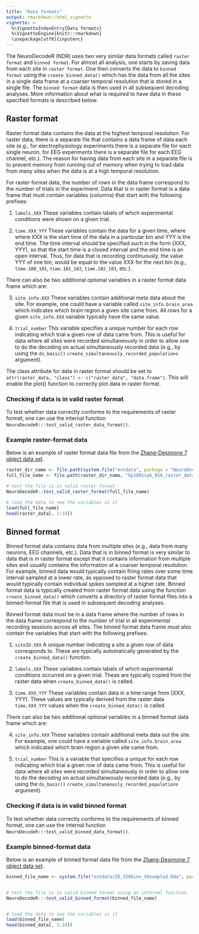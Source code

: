 ```yaml
---
title: "Data formats"
output: rmarkdown::html_vignette
vignette: >
  %\VignetteIndexEntry{Data formats}
  %\VignetteEngine{knitr::rmarkdown}
  \usepackage[utf8]{inputenc}
---
```




The NeuroDecodeR (NDR) uses two very similar data formats called `raster format`
and `binned format`. For almost all analysis, one starts by saving data from
each site in `raster format`. One then converts the data to `binned format`
using the `create_binned_data()` which has the data from all the sites in a
single data frame at a coarser temporal resolution that is stored in a single
file. The `binned format` data is then used in all subsequent decoding analyses.
More information about what is required to have data in these specified formats
is described below.



## Raster format

Raster format data contains the data at the highest temporal resolution. For
raster data, there is a separate file that contains a data frame of data each
site (e.g., for electrophysiology experiments there is a separate file for each
single neuron, for EEG experiments there is a separate file for each EEG
channel, etc.). The reason for having data from each site in a separate file is
to prevent memory from running out of memory when trying to load data from many
sites when the data is at a high temporal resolution.

For raster format data, the number of rows in the data frame correspond to the
number of trials in the experiment. Data that is in raster format is a data
frame that must contain variables (columns) that start with the following
prefixes:

1. `labels.XXX`  These variables contain labels of which experimental conditions
were shown on a given trial.

2. `time.XXX_YYY`  These variables contain the data for a given time, where
where XXX is the start time of the data in a particular bin and YYY is the end
time. The time interval should be specified such in the form [XXX, YYY), so that
the start time is a closed interval and the end time is an open interval. Thus,
for data that is recording continuously, the value YYY of one bin, would be
equal to the value XXX for the next bin (e.g., `time.100_101`, `time.101_102`,
`time.102_103`, etc.).


There can also be two additional optional variables in a raster format data frame which are: 

3. `site_info.XXX` These variables contain additional meta data about the site.
For example, one could have a variable called `site_info.brain_area` which
indicates which brain region a given site came from. All rows for a given
`site_info.XXX` variable typically have the same value.

4. `trial_number` This variable specifies a unique number for each row
indicating which trial a given row of data came from. This is useful for data
where all sites were recorded simultaneously in order to allow one to do the
decoding on actual simultaneously recorded data (e.g., by using the `ds_basic()`
`create_simultaneously_recorded_populations` argument).

The class attribute for data in raster format should be set to
`attr(raster_data, "class") <- c("raster_data", "data.frame")`. This will enable
the plot() function to correctly plot data in raster format.


### Checking if data is in valid raster format

To test whether data correctly conforms to the requirements of raster format,
one can use the internal function `NeuroDecodeR:::test_valid_raster_data_format()`.


### Example raster-format data

Below is an example of raster format data file from the [Zhang-Desimone 7 object
data set](datasets.html).


```r

raster_dir_name <- file.path(system.file("extdata", package = "NeuroDecodeR"), "Zhang_Desimone_7object_raster_data_small_rda")
full_file_name <- file.path(raster_dir_name, "bp1001spk_01A_raster_data.rda")

# test the file is in valid raster format
NeuroDecodeR::test_valid_raster_format(full_file_name)

# load the data to see the variables in it
load(full_file_name)
head(raster_data[, 1:10])

```






## Binned format


Binned format data contains data from multiple sites (e.g., data from many
neurons, EEG channels, etc.). Data that is in binned format is very similar to
data that is in raster format except that it contains information from multiple
sites and usually contains the information at a coarser temporal resolution. For
example, binned data would typically contain firing rates over some time
interval sampled at a lower rate, as opposed to raster format data that would
typically contain individual spikes sampled at a higher rate. Binned format data
is typically created from raster format data using the function
`create_binned_data()` which converts a directory of raster format files into a
binned-format file that is used in subsequent decoding analyses.

Binned format data must be in a data frame where the number of rows in the data
frame correspond to the number of trial in all experimental recording sessions
across all sites.  The binned format data frame must also contain the variables
that start with the following prefixes:

1. `siteID.XXX` A unique number indicating a site a given row of data corresponds to.
These are typically automatically generated by the `create_binned_data()` function.

2. `labels.XXX`  These variables contain labels of which experimental conditions
occurred on a given trial. These are typically copied from the raster data when
`create_binned_data()` is called.

3. `time.XXX_YYY`  These variables contain data in a time range from [XXX, YYY).
These values are typically derived from the raster data `time.XXX_YYY` values when
the `create_binned_data()` is called.


There can also be two additional optional variables in a binned format data frame which are: 

4. `site_info.XXX` These variables contain additional meta data out the site.
For example, one could have a variable called `site_info.brain_area` which
indicated which brain region a given site came from. 

5. `trial_number` This is a variable that specifies a unique for each row
indicating which trial a given row of data came from. This is useful for data
where all sites were recorded simultaneously in order to allow one to do the
decoding on actual simultaneously recorded data (e.g., by using the `ds_basic()`
`create_simultaneously_recorded_populations` argument).


### Checking if data is in valid binned format

To test whether data correctly conforms to the requirements of binned format,
one can use the internal function `NeuroDecodeR:::test_valid_binned_data_format()`.


### Example binned-format data

Below is an example of binned format data file from the [Zhang-Desimone 7 object
data set](datasets.html).


```r

binned_file_name <- system.file("extdata/ZD_150bins_50sampled.Rda", package="NeuroDecodeR")


# test the file is in valid binned format using an internal function
NeuroDecodeR:::test_valid_binned_format(binned_file_name)


# load the data to see the variables in it
load(binned_file_name)
head(binned_data[, 1:10])


```






